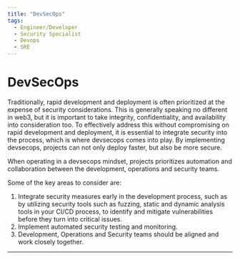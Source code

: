 ```yaml
---
title: "DevSecOps"
tags:
  - Engineer/Developer
  - Security Specialist
  - Devops
  - SRE
---
```



<TagProvider>
<TagFilter />

# DevSecOps

<TagList tags={frontmatter.tags} />
<AttributionList contributors={frontmatter.contributors} />

Traditionally, rapid development and deployment is often prioritized at the expense of security considerations. This is
generally speaking no different in web3, but it is important to take integrity, confidentiality, and availability into
consideration too. To effectively address this without compromising on rapid development and deployment, it is essential
to integrate security into the process, which is where devsecops comes into play. By implementing devsecops, projects
can not only deploy faster, but also be more secure.

When operating in a devsecops mindset, projects prioritizes automation and collaboration between the development,
operations and security teams.

Some of the key areas to consider are:

1. Integrate security measures early in the development process, such as by utilizing security tools such as fuzzing,
  static and dynamic analysis tools in your CI/CD process, to identify and mitigate vulnerabilities before they turn into
  critical issues.
2. Implement automated security testing and monitoring.
3. Development, Operations and Security teams should be aligned and work closely together.

---

</TagProvider>
<ContributeFooter />
